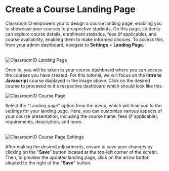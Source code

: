 
# Create a Course Landing Page

ClassroomIO empowers you to design a course landing page, enabling you to showcase your courses to prospective students. On this page, students can explore course details, enrollment statistics, fees (if applicable), and course availability, enabling them to make informed choices. To access this, from your admin dashboard, navigate to **Settings** > **Landing Page.**  

<br />

<Image src={CourseLandingPage} alt="ClassroomIO Landing Page" quality={100} />

Once in, you will be taken to your course dashboard where you can access the courses you have created.  For this tutorial, we will focus on the **Intro to Javascript** course diaplayed in the image above. Click on the desired course to proceeed to it's respective dashboard which should look like this.


<Image src={CoursePage} alt="ClassroomIO Course Page" quality={100} />

Select the "Landing page" option from the menu, which will lead you to the settings for your landing page. Here, you can customize various aspects of your course presentation, including the course name, fees (if applicable), requirements, description, and more.

<br />

<Image src={LandingPage} alt="ClassroomIO Course Page Settings" quality={100} />

After making the desired adjustments, ensure to save your changes by clicking on the "**Save**" button located at the top-left corner of the screen. Then, to preview the updated landing page, click on the arrow button situated to the right of the "**Save**" button.
